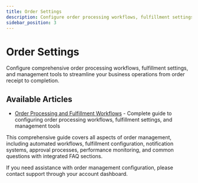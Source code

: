 ```yaml
---
title: Order Settings
description: Configure order processing workflows, fulfillment settings, and management tools for your business operations
sidebar_position: 3
---
```


# Order Settings

Configure comprehensive order processing workflows, fulfillment settings, and management tools to streamline your business operations from order receipt to completion.

## Available Articles

- [Order Processing and Fulfillment Workflows](./order-management-guide.md) - Complete guide to configuring order processing workflows, fulfillment settings, and management tools

This comprehensive guide covers all aspects of order management, including automated workflows, fulfillment configuration, notification systems, approval processes, performance monitoring, and common questions with integrated FAQ sections.

If you need assistance with order management configuration, please contact support through your account dashboard.